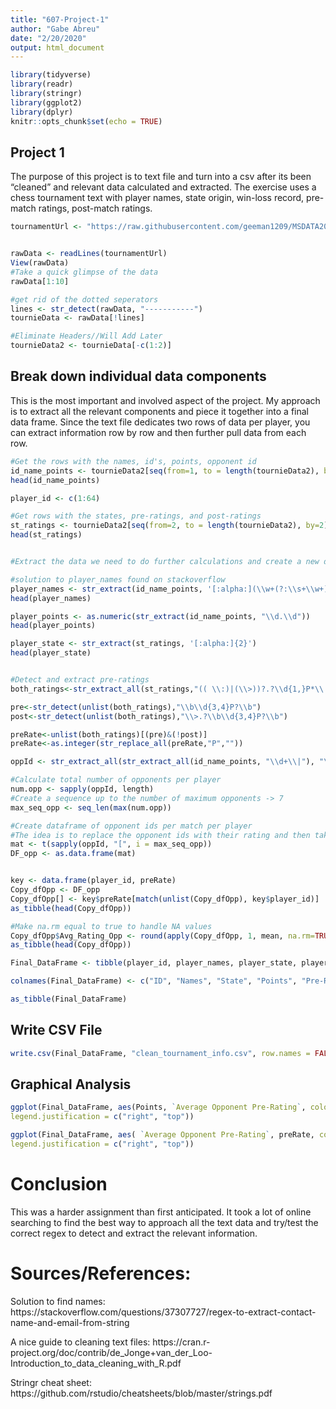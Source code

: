 ```yaml
---
title: "607-Project-1"
author: "Gabe Abreu"
date: "2/20/2020"
output: html_document
---
```


```r
library(tidyverse)
library(readr)
library(stringr)
library(ggplot2)
library(dplyr)
knitr::opts_chunk$set(echo = TRUE)
```

## Project 1

The purpose of this project is to text file and turn into a csv after its been "cleaned" and relevant data calculated and extracted. The exercise uses a chess tournament text with player names, state origin, win-loss record, pre-match ratings, post-match ratings.  

```r
tournamentUrl <- "https://raw.githubusercontent.com/geeman1209/MSDATA2020/master/DATA607/Project1/tournamentinfo.txt"


rawData <- readLines(tournamentUrl)
View(rawData)
#Take a quick glimpse of the data
rawData[1:10]

#get rid of the dotted seperators 
lines <- str_detect(rawData, "-----------")
tournieData <- rawData[!lines]

#Eliminate Headers//Will Add Later
tournieData2 <- tournieData[-c(1:2)]
```
## Break down individual data components 

This is the most important and involved aspect of the project. My approach is to extract all the relevant components and piece it together into a final data frame. Since the text file dedicates two rows of data per player, you can extract information row by row and then further pull data from each row.


```r
#Get the rows with the names, id's, points, opponent id
id_name_points <- tournieData2[seq(from=1, to = length(tournieData2), by=2)]
head(id_name_points)

player_id <- c(1:64)

#Get rows with the states, pre-ratings, and post-ratings
st_ratings <- tournieData2[seq(from=2, to = length(tournieData2), by=2)]
head(st_ratings)


#Extract the data we need to do further calculations and create a new data frame

#solution to player_names found on stackoverflow
player_names <- str_extract(id_name_points, '[:alpha:](\\w+(?:\\s+\\w+)*)')
head(player_names)

player_points <- as.numeric(str_extract(id_name_points, "\\d.\\d"))
head(player_points)

player_state <- str_extract(st_ratings, '[:alpha:]{2}')
head(player_state)


#Detect and extract pre-ratings
both_ratings<-str_extract_all(st_ratings,"(( \\:)|(\\>))?.?\\d{1,}P*\\.?")

pre<-str_detect(unlist(both_ratings),"\\b\\d{3,4}P?\\b")
post<-str_detect(unlist(both_ratings),"\\>.?\\b\\d{3,4}P?\\b")

preRate<-unlist(both_ratings)[(pre)&(!post)]
preRate<-as.integer(str_replace_all(preRate,"P",""))

oppId <- str_extract_all(str_extract_all(id_name_points, "\\d+\\|"), "\\d+")
```

```r
#Calculate total number of opponents per player
num.opp <- sapply(oppId, length)
#Create a sequence up to the number of maximum opponents -> 7
max_seq_opp <- seq_len(max(num.opp))

#Create dataframe of opponent ids per match per player
#The idea is to replace the opponent ids with their rating and then take the average
mat <- t(sapply(oppId, "[", i = max_seq_opp)) 
DF_opp <- as.data.frame(mat)


key <- data.frame(player_id, preRate)
Copy_dfOpp <- DF_opp
Copy_dfOpp[] <- key$preRate[match(unlist(Copy_dfOpp), key$player_id)]
as_tibble(head(Copy_dfOpp))

#Make na.rm equal to true to handle NA values
Copy_dfOpp$Avg_Rating_Opp <- round(apply(Copy_dfOpp, 1, mean, na.rm=TRUE))
as_tibble(head(Copy_dfOpp))
```

```r
Final_DataFrame <- tibble(player_id, player_names, player_state, player_points, preRate, Copy_dfOpp$Avg_Rating_Opp)

colnames(Final_DataFrame) <- c("ID", "Names", "State", "Points", "Pre-Rating", "Average Opponent Pre-Rating")

as_tibble(Final_DataFrame)
```
## Write CSV File
```r
write.csv(Final_DataFrame, "clean_tournament_info.csv", row.names = FALSE)
```
## Graphical Analysis


```r

ggplot(Final_DataFrame, aes(Points, `Average Opponent Pre-Rating`, color="player id")) + geom_point(color="green") + geom_text(aes(label=player_id),hjust=0, vjust=0) + theme(
legend.justification = c("right", "top"))

ggplot(Final_DataFrame, aes( `Average Opponent Pre-Rating`, preRate, color="players")) + geom_point(color="black") + theme(
legend.justification = c("right", "top"))
```

# Conclusion

This was a harder assignment than first anticipated. It took a lot of online searching to find the best way to approach all the text data and try/test the correct regex to detect and extract the relevant information. 


# Sources/References:

Solution to find names:
https://stackoverflow.com/questions/37307727/regex-to-extract-contact-name-and-email-from-string

A nice guide to cleaning text files:
https://cran.r-project.org/doc/contrib/de_Jonge+van_der_Loo-Introduction_to_data_cleaning_with_R.pdf

Stringr cheat sheet:
https://github.com/rstudio/cheatsheets/blob/master/strings.pdf

